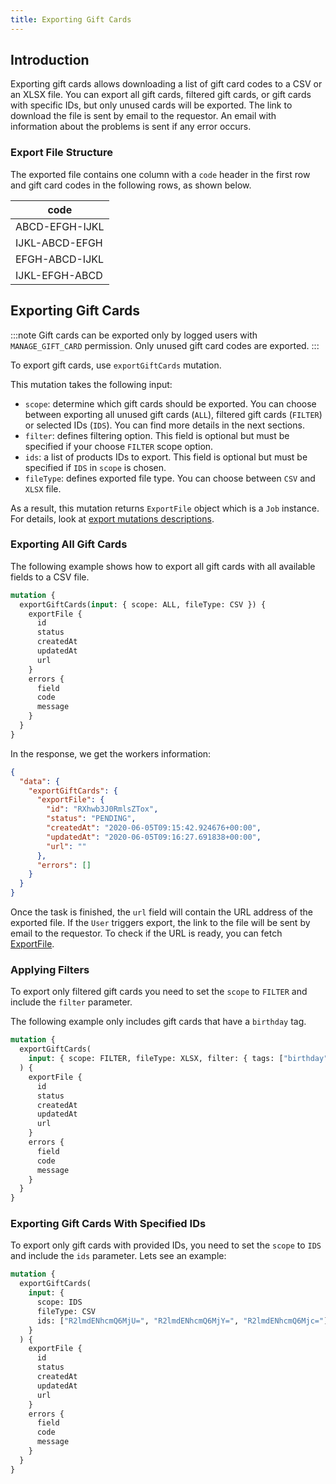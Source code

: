 ```yaml
---
title: Exporting Gift Cards
---
```


## Introduction

Exporting gift cards allows downloading a list of gift card codes to a CSV or an XLSX file.
You can export all gift cards, filtered gift cards, or gift cards with specific IDs, but only unused cards will be exported.
The link to download the file is sent by email to the requestor. An email with information about the problems is sent if any error occurs.

### Export File Structure

The exported file contains one column with a `code` header in the first row and gift card codes in the following rows, as shown below.

| code           |
| -------------- |
| ABCD-EFGH-IJKL |
| IJKL-ABCD-EFGH |
| EFGH-ABCD-IJKL |
| IJKL-EFGH-ABCD |

## Exporting Gift Cards

:::note
Gift cards can be exported only by logged users with `MANAGE_GIFT_CARD` permission.
Only unused gift card codes are exported.
:::

To export gift cards, use `exportGiftCards` mutation.

This mutation takes the following input:

- `scope`: determine which gift cards should be exported. You can choose between exporting
  all unused gift cards (`ALL`), filtered gift cards (`FILTER`) or selected IDs (`IDS`).
  You can find more details in the next sections.
- `filter`: defines filtering option. This field is optional but must be specified if your
  choose `FILTER` scope option.
- `ids`: a list of products IDs to export. This field is optional but must be specified
  if `IDS` in `scope` is chosen.
- `fileType`: defines exported file type. You can choose between `CSV` and `XLSX` file.

As a result, this mutation returns `ExportFile` object which is a `Job` instance.
For details, look at [export mutations descriptions](export-overview#mutations).

### Exporting All Gift Cards

The following example shows how to export all gift cards with all available fields
to a CSV file.

```graphql {2}
mutation {
  exportGiftCards(input: { scope: ALL, fileType: CSV }) {
    exportFile {
      id
      status
      createdAt
      updatedAt
      url
    }
    errors {
      field
      code
      message
    }
  }
}
```

In the response, we get the workers information:

```json
{
  "data": {
    "exportGiftCards": {
      "exportFile": {
        "id": "RXhwb3J0RmlsZTox",
        "status": "PENDING",
        "createdAt": "2020-06-05T09:15:42.924676+00:00",
        "updatedAt": "2020-06-05T09:16:27.691838+00:00",
        "url": ""
      },
      "errors": []
    }
  }
}
```

Once the task is finished, the `url` field will contain the URL address of the exported file. If the `User` triggers export, the link to the file will be sent by email to the requestor.
To check if the URL is ready, you can fetch [ExportFile](export-overview#fetching-exportfile-instance).

### Applying Filters

To export only filtered gift cards you need to set the `scope` to `FILTER` and include the `filter`
parameter.

The following example only includes gift cards that have a `birthday` tag.

```graphql {3}
mutation {
  exportGiftCards(
    input: { scope: FILTER, fileType: XLSX, filter: { tags: ["birthday"] } }
  ) {
    exportFile {
      id
      status
      createdAt
      updatedAt
      url
    }
    errors {
      field
      code
      message
    }
  }
}
```

### Exporting Gift Cards With Specified IDs

To export only gift cards with provided IDs, you need to set the `scope` to `IDS` and include the `ids`
parameter. Lets see an example:

```graphql {4,6}
mutation {
  exportGiftCards(
    input: {
      scope: IDS
      fileType: CSV
      ids: ["R2lmdENhcmQ6MjU=", "R2lmdENhcmQ6MjY=", "R2lmdENhcmQ6Mjc="]
    }
  ) {
    exportFile {
      id
      status
      createdAt
      updatedAt
      url
    }
    errors {
      field
      code
      message
    }
  }
}
```
